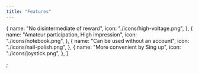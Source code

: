 ---
title: "Features"
---

  {
    name: "No disintermediate of reward",
    icon: "./icons/high-voltage.png",
  },
  {
    name: "Amateur participation, High impression",
    icon: "./icons/notebook.png",
  },
  {
    name: "Can be used without an account",
    icon: "./icons/nail-polish.png",
  },
  {
    name: "More convenient by Sing up",
    icon: "./icons/joystick.png",
  },
]

;
